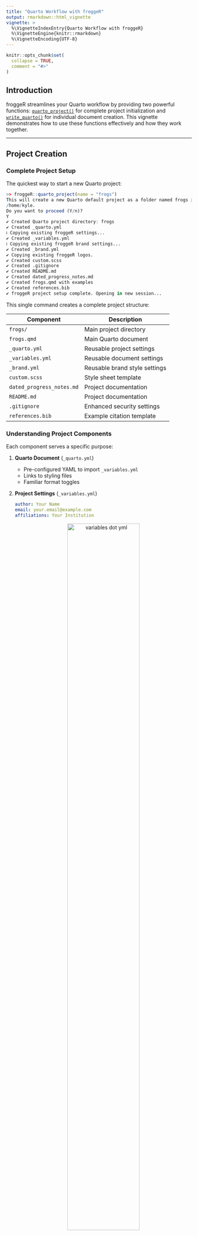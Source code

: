 ```yaml
---
title: "Quarto Workflow with froggeR"
output: rmarkdown::html_vignette
vignette: >
  %\VignetteIndexEntry{Quarto Workflow with froggeR}
  %\VignetteEngine{knitr::rmarkdown}
  %\VignetteEncoding{UTF-8}
---
```


```r
knitr::opts_chunk$set(
  collapse = TRUE,
  comment = "#>"
)
```

## Introduction

froggeR streamlines your Quarto workflow by providing two powerful functions: [`quarto_project()`](https://azimuth-project.tech/froggeR/reference/quarto_project.html) for complete project initialization and [`write_quarto()`](https://azimuth-project.tech/froggeR/reference/write_quarto.html) for individual document creation. This vignette demonstrates how to use these functions effectively and how they work together.

----

## Project Creation

### Complete Project Setup

The quickest way to start a new Quarto project:

```r
>> froggeR::quarto_project(name = "frogs")
This will create a new Quarto default project as a folder named frogs in
/home/kyle.
Do you want to proceed (Y/n)? 
Y
✔ Created Quarto project directory: frogs
✔ Created _quarto.yml
ℹ Copying existing froggeR settings...
✔ Created _variables.yml
ℹ Copying existing froggeR brand settings...
✔ Created _brand.yml
✔ Copying existing froggeR logos.
✔ Created custom.scss
✔ Created .gitignore
✔ Created README.md
✔ Created dated_progress_notes.md
✔ Created frogs.qmd with examples
✔ Created references.bib
✔ froggeR project setup complete. Opening in new session...
```

This single command creates a complete project structure:

| Component | Description |
|-----------|-------------|
| `frogs/` | Main project directory |
| `frogs.qmd` | Main Quarto document |
| `_quarto.yml` | Reusable project settings |
| `_variables.yml` | Reusable document settings |
| `_brand.yml` | Reusable brand style settings |
| `custom.scss` | Style sheet template |
| `dated_progress_notes.md` | Project documentation |
| `README.md` | Project documentation |
| `.gitignore` | Enhanced security settings |
| `references.bib` | Example citation template |

### Understanding Project Components

Each component serves a specific purpose:

1. **Quarto Document** (`_quarto.yml`)
    * Pre-configured YAML to import `_variables.yml`
    * Links to styling files
    * Familiar format toggles


2. **Project Settings** (`_variables.yml`)

    ```yaml
    author: Your Name
    email: your.email@example.com
    affiliations: Your Institution
    ```

    <div style="text-align: center;">
      <figure>
        <img src="../man/figures/variables-yml.png" alt="variables dot yml" width="70%">
        <figcaption>Project metadata</figcaption>
      </figure>
    </div>


3. **Brand Settings** (*new* for froggeR v0.5.0; `_brand.yml`)
    * Preconfigured branding file
    * Examples for adding logo, color, & typography
    * Save your personal or team art in the `logos/` directory
    * **Add a consistent style** across your Quarto documents


4. **Style Sheet** (`custom.scss`)
    * Professional defaults
    * Customizable elements
    * Clear documentation

----

## Individual Document Creation

Create a new Quarto document in an existing project: `froggeR::write_quarto()`. Use the `example = TRUE` to incorporate template cross-referencing, hyperlinks, and other useful Quarto writing tools.

----

## Rendered Output

```r
knitr::include_graphics("../man/figures/custom-yaml-rendered.png")
```

> **Note**: This example uses a froggeR version pre-0.5.0 though the main heading will render the same... you get the point ;)

----

## Workflow Integration

### Project-Level Workflow

Best practices for project organization:

1. **Initial Setup**

    ```r
    # Create new project
    froggeR::quarto_project(name = "frogs")
    ```

    Recommended project structure:

    | Directory/File | Purpose | Contents |
    |----------------|---------|-----------|
    | `data/` | Raw data storage | Input files, datasets |
    | `logos/` | Brand logos | Storing Quarto brand art |
    | `output/` | Analysis results | Figures, tables, exports |
    | `R/` | Custom functions | R scripts, utilities |
    | `docs/` | Documentation | Additional guides, notes |
    | `*.qmd`\** | Analysis documents | Main content and code |
    \** *This is provided from `froggeR::quarto_project()`. All others need to be created.*

2. **Additional Documents**

    ```r
    # Add analysis documents
    froggeR::write_quarto(
      filename = "data_prep"
    )
    
    froggeR::write_quarto(
      filename = "analysis"
    )
    ```

3. **Project Structure**

    ```
    frogs/
    ├── frogs.qmd
    ├── data_prep.qmd
    ├── analysis.qmd
    ├── _brand.yml
    ├── _quarto.yml
    ├── _variables.yml
    ├── custom.scss
    ├── dated_progress_notes.md
    ├── references.bib
    └── README.md
    ```

### Document Management

Tips for effective document organization:

1. **Consistent Naming**
    * Use descriptive filenames
    * Follow a naming convention
    * Consider document order

2. **Settings Management**
    * Keep `_variables.yml` updated
    * Maintain consistent styling
    * Document customizations

3. **Version Control**
    * Commit regularly
    * Update README
    * Track progress

Common `.gitignore` patterns:

| Pattern | Excludes | Why |
|---------|----------|-----|
| `*.rds` | R data files | Data security |
| `.Rhistory` | R history files | Session cleanup |
| `output/` | Generated files | Avoid tracking outputs |
| `*.html` | Rendered documents | Focus on source files |

----

## Common Customizations

### Project Modifications

Customize your project structure:

```r
froggeR::quarto_project(name = "my_project")
```

Then add specialized documents:

```r
# Data preparation
froggeR::write_quarto(filename = "01_data_prep")

# Analysis
froggeR::write_quarto(filename = "02_analysis")

# Results
froggeR::write_quarto(filename = "03_results")
```

> **Note:** When working in a froggeR project, `write_quarto()` automatically uses your project's `_variables.yml` settings by default, ensuring consistent styling and metadata across all documents.

### Document Customization

Modify individual documents while maintaining project consistency. In other words, the *document*-level YAML structure takes precedence and will override *project*-level settings found in `_variables.yml` and `_quarto.yml`.

1. **YAML Additions**

    ```yaml
    ---
    title: "Analysis Results"
    author: "{{< var author >}}"
    date: last-modified
    format:
      html:
        code-fold: true
        toc: true
    ---
    ```

2. **Style Variations**
    * Uncomment chosen lines in the `custom.scss` file (provided)
    * Modify existing styles
    * Add document-specific rules

----

## Troubleshooting

Common issues and solutions:

1. **Project Creation Issues**
    * Verify directory permissions
    * Check for existing projects
    * Ensure valid project name

2. **Document Problems**
    * Confirm `_variables.yml` & `_quarto.yml` exist
    * Check YAML syntax
    * Verify file locations

3. **Style Integration**
    * Review SCSS references
    * Check file paths
    * Validate YAML structure

----

## Additional Resources

For more information on:

* Quarto documents: `vignette("customizing-quarto", package = "froggeR")`
* Project styling: See `?write_scss`
* Settings management: See `?settings`

----

## Summary

froggeR's project workflow provides:

* Efficient project initialization
* Consistent document creation
* Integrated styling
* Automated setup
* Professional templates

Happy documenting! 🐸

---

*Streamlined Quarto workflows with automated excellence*